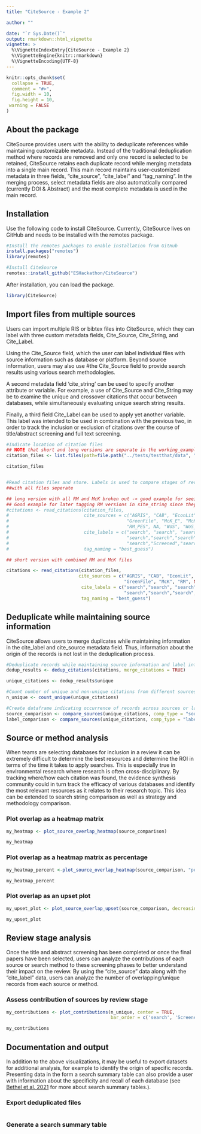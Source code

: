 ```yaml
---
title: "CiteSource - Example 2"

author: ""

date: "`r Sys.Date()`"
output: rmarkdown::html_vignette
vignette: >
  %\VignetteIndexEntry{CiteSource - Example 2}
  %\VignetteEngine{knitr::rmarkdown}
  %\VignetteEncoding{UTF-8}
---
```


```r
knitr::opts_chunk$set(
  collapse = TRUE,
  comment = "#>",
  fig.width = 10,
  fig.height = 10,
 warning = FALSE
)
```

## About the package 

CiteSource provides users with the ability to deduplicate references while maintaining customizable metadata. Instead of the traditional deduplication method where records are removed and only one record is selected to be retained, CiteSource retains each duplicate record while merging metadata into a single main record. This main record maintains user-customized metadata in three fields, "cite_source", "cite_label" and "tag_naming". In the merging process, select metadata fields are also automatically compared (currently DOI & Abstract) and the most complete metadata is used in the main record.

## Installation
Use the following code to install CiteSource. Currently, CiteSource lives on GitHub and needs to be installed with the remotes package. 


```r
#Install the remotes packages to enable installation from GitHub
install.packages("remotes")
library(remotes)

#Install CiteSource
remotes::install_github("ESHackathon/CiteSource")
```

After installation, you can load the package.

```r
library(CiteSource)
```

## Import files from multiple sources

Users can import multiple RIS or bibtex files into CiteSource, which they can label with three custom metadata fields, Cite_Source, Cite_String, and Cite_Label. 

Using the Cite_Source field, which the user can label individual files with source information such as database or platform. Beyond source information, users may also use #the Cite_Source field to provide search results using various search methodologies. 

A second metadata field 'cite_string' can be used to specify another attribute or variable. For example, a use of Cite_Source and Cite_String may be to examine the unique and crossover citations that occur between databases, while simultaneously evaluating unique search string results. 

Finally, a third field Cite_Label can be used to apply yet another variable. This label was intended to be used in combination with the previous two, in order to track the inclusion or exclusion of citations over the course of title/abstract screening and full text screening.

```r

#Indicate location of citation files
## NOTE that short and long versions are separate in the working_example data folder
citation_files <- list.files(path=file.path("../tests/testthat/data", "working_example/short"), pattern = "\\.ris", full.names = TRUE)

citation_files


#Read citation files and store. Labels is used to compare stages of review.
##with all files seperate

## long version with all RM and McK broken out -> good example for seeing how heatmap is squeezed & limitations on upset plot due to high # of combinations
## Good example for later tagging RM versions in site_string since they are the same method (previous reviews), but different sources themselves
#citations <- read_citations(citation_files,
#                            cite_sources = c("AGRIS", "CAB", "EconLit", NA, 
#                                            "GreenFile", "McK_E", "McK_I", "RM_B", "RM_L", "RM_Pul", "RM_Pur", "RM_R", "RM_DFM",       
#                                            "RM_PES", NA, "WoS", "WoS_E"),
#                            cite_labels = c("search", "search", "search", "Final", 
#                                            "search","search","search","search","search","search","search","search","search",
#                                            "search","Screened","search","search"),
#                            tag_naming = "best_guess")

## short version with combined RM and McK files

citations <- read_citations(citation_files,
                           cite_sources = c("AGRIS", "CAB", "EconLit", NA, 
                                            "GreenFile", "McK", "RM", NA, "WoS", "WoSE"),
                            cite_labels = c("search","search", "search", "Final", 
                                            "search","search","search","Screened", "search","search"),
                            tag_naming = "best_guess")

```


## Deduplicate while maintaining source information

CiteSource allows users to merge duplicates while maintaining information in the cite_label and cite_source metadata field. Thus, information about the origin of the records is not lost in the deduplication process. 

```r

#Deduplicate records while maintaining source information and label information.
dedup_results <- dedup_citations(citations, merge_citations = TRUE)

unique_citations <- dedup_results$unique

#Count number of unique and non-unique citations from different sources and labels
n_unique <- count_unique(unique_citations)

#Create dataframe indicating occurrence of records across sources or labels
source_comparison <- compare_sources(unique_citations, comp_type = "sources")
label_comparison <- compare_sources(unique_citations, comp_type = "labels")


```

## Source or method analysis

When teams are selecting databases for inclusion in a review it can be extremely difficult to determine the best resources and determine the ROI in terms of the time it takes to apply searches. This is especially true in environmental research where research is often cross-disciplinary. By tracking where/how each citation was found, the evidence synthesis community could in turn track the efficacy of various databases and identify the most relevant resources as it relates to their research topic. This idea can be extended to search string comparison as well as strategy and methodology comparison.

### Plot overlap as a heatmap matrix

```r

my_heatmap <- plot_source_overlap_heatmap(source_comparison)

my_heatmap 

```

### Plot overlap as a heatmap matrix as percentage

```r

my_heatmap_percent <-plot_source_overlap_heatmap(source_comparison, "percentages")

my_heatmap_percent

```

### Plot overlap as an upset plot

```r

my_upset_plot <- plot_source_overlap_upset(source_comparison, decreasing = c(TRUE, TRUE))

my_upset_plot

```

## Review stage analysis

Once the title and abstract screening has been completed or once the final papers have been selected, users can analyze the contributions of each source or search method to these screening phases to better understand their impact on the review. By using the "cite_source" data along with the "cite_label" data, users can analyze the number of overlapping/unique records from each source or method.

### Assess contribution of sources by review stage

```r

my_contributions <- plot_contributions(n_unique, center = TRUE, 
                                       bar_order = c('search', 'Screened', 'Final'))

my_contributions

```

## Documentation and output

In addition to the above visualizations, it may be useful to export datasets for additional analysis, for example to identify the origin of specific records. Presenting data in the form a search summary table can also provide a user with information about the specificity and recall of each database (see [Bethel et al. 2021](https://doi.org/10.5195/jmla.2021.809) for more about search summary tables.). 

### Export deduplicated files

```r

```


### Generate a search summary table

```r

```

